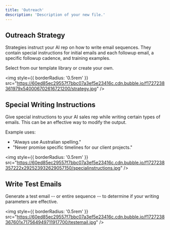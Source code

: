 ```yaml
---
title: 'Outreach'
description: 'Description of your new file.'
---
```


## Outreach Strategy

Strategies instruct your AI rep on how to write email sequences. They contain special instructions for initial emails and each followup email, a specific followup cadence, and training examples.

Select from our template library or create your own.

<img
  style={{ borderRadius: '0.5rem' }}
  src="https://60ed85ec29557f7bbc07a3ef5e23416c.cdn.bubble.io/f1727238361979x540006702616721200/strategy.jpg"
/>


## Special Writing Instructions

Give special instructions to your AI sales rep while writing certain types of emails. This can be an effective way to modify the output.

Example uses:
- "Always use Australian spelling."
- "Never promise specific timelines for our client projects." 

<img
  style={{ borderRadius: '0.5rem' }}
  src="https://60ed85ec29557f7bbc07a3ef5e23416c.cdn.bubble.io/f1727238357222x292523932629057150/specialinstructions.jpg"
/>


## Write Test Emails

Generate a test email -- or entire sequence -- to determine if your writing parameters are effective.

<img
  style={{ borderRadius: '0.5rem' }}
  src="https://60ed85ec29557f7bbc07a3ef5e23416c.cdn.bubble.io/f1727238367601x717564949711917700/testemail.jpg"
/>
